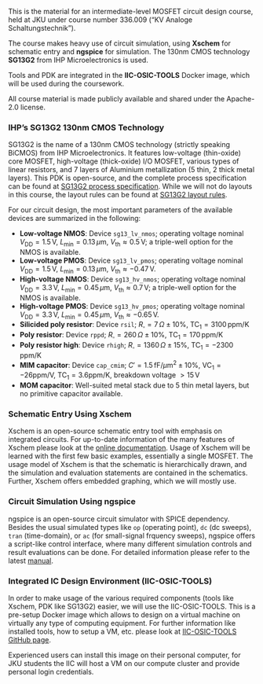 This is the material for an intermediate-level MOSFET circuit design course, held at JKU under course number 336.009 ("KV Analoge Schaltungstechnik").

The course makes heavy use of circuit simulation, using **Xschem** for schematic entry and **ngspice** for simulation. The 130nm CMOS technology **SG13G2** from IHP Microelectronics is used.

Tools and PDK are integrated in the **IIC-OSIC-TOOLS** Docker image, which will be used during the coursework.

All course material is made publicly available and shared under the Apache-2.0 license.

### IHP's SG13G2 130nm CMOS Technology

SG13G2 is the name of a 130nm CMOS technology (strictly speaking BiCMOS) from IHP Microelectronics. It features low-voltage (thin-oxide) core MOSFET, high-voltage (thick-oxide) I/O MOSFET, various types of linear resistors, and 7 layers of Aluminium metallization (5 thin, 2 thick metal layers). This PDK is open-source, and the complete process specification can be found at [SG13G2 process specification](https://github.com/IHP-GmbH/IHP-Open-PDK/blob/main/ihp-sg13g2/libs.doc/doc/SG13G2_os_process_spec.pdf). While we will not do layouts in this course, the layout rules can be found at [SG13G2 layout rules](https://github.com/IHP-GmbH/IHP-Open-PDK/blob/main/ihp-sg13g2/libs.doc/doc/SG13G2_os_layout_rules.pdf).

For our circuit design, the most important parameters of the available devices are summarized in the following:

* **Low-voltage NMOS**: Device `sg13_lv_nmos`; operating voltage nominal $V_\mathrm{DD}=1.5\,\text{V}$, $L_\mathrm{min}=0.13\,\mu\text{m}$, $V_\mathrm{th} \approx 0.5\,\text{V}$; a triple-well option for the NMOS is available.
* **Low-voltage PMOS**: Device `sg13_lv_pmos`; operating voltage nominal $V_\mathrm{DD}=1.5\,\text{V}$, $L_\mathrm{min}=0.13\,\mu\text{m}$, $V_\mathrm{th} \approx -0.47\,\text{V}$.
* **High-voltage NMOS**: Device `sg13_hv_nmos`; operating voltage nominal $V_\mathrm{DD}=3.3\,\text{V}$, $L_\mathrm{min}=0.45\,\mu\text{m}$, $V_\mathrm{th} \approx 0.7\,\text{V}$; a triple-well option for the NMOS is available.
* **High-voltage PMOS**: Device `sg13_hv_pmos`; operating voltage nominal $V_\mathrm{DD}=3.3\,\text{V}$, $L_\mathrm{min}=0.45\,\mu\text{m}$, $V_\mathrm{th} \approx -0.65\,\text{V}$. 
* **Silicided poly resistor**: Device `rsil`; $R_\square=7\,\Omega \pm 10\%$, $\mathrm{TC}_1=3100\,\text{ppm/K}$
* **Poly resistor**: Device `rppd`; $R_\square=260\,\Omega \pm 10\%$, $\mathrm{TC}_1=170\,\text{ppm/K}$
* **Poly resistor high**: Device `rhigh`; $R_\square=1360\,\Omega \pm 15\%$, $\mathrm{TC}_1=-2300\,\text{ppm/K}$ 
* **MIM capacitor**: Device `cap_cmim`; $C'=1.5\,\text{fF}/\mu\text{m}^2 \pm 10\%$, $\mathrm{VC}_1=-26\text{ppm/V}$, $\mathrm{TC}_1=3.6\text{ppm/K}$, breakdown voltage $>15\,\mathrm{V}$
* **MOM capacitor**: Well-suited metal stack due to 5 thin metal layers, but no primitive capacitor available.

### Schematic Entry Using Xschem

Xschem is an open-source schematic entry tool with emphasis on integrated circuits. For up-to-date information of the many features of Xschem please look at the [online documentation](https://xschem.sourceforge.io/stefan/xschem_man/xschem_man.html). Usage of Xschem will be learned with the first few basic examples, essentially a single MOSFET. The usage model of Xschem is that the schematic is hierarchically drawn, and the simulation and evaluation statements are contained in the schematics. Further, Xschem offers embedded graphing, which we will mostly use.

### Circuit Simulation Using ngspice

ngspice is an open-source circuit simulator with SPICE dependency. Besides the usual simulated types like `op` (operating point), `dc` (dc sweeps), `tran` (time-domain), or `ac` (for small-signal frquency sweeps), ngspice offers a script-like control interface, where many different simulation controls and result evaluations can be done. For detailed information please refer to the latest [manual](https://ngspice.sourceforge.io/docs/ngspice-43-manual.pdf).

### Integrated IC Design Environment (IIC-OSIC-TOOLS)

In order to make usage of the various required components (tools like Xschem, PDK like SG13G2) easier, we will use the IIC-OSIC-TOOLS. This is a pre-setup Docker image which allows to design on a virtual machine on virtually any type of computing equipment. For further information like installed tools, how to setup a VM, etc. please look at [IIC-OSIC-TOOLS GitHub page](https://github.com/iic-jku/IIC-OSIC-TOOLS).

Experienced users can install this image on their personal computer, for JKU students the IIC will host a VM on our compute cluster and provide personal login credentials.